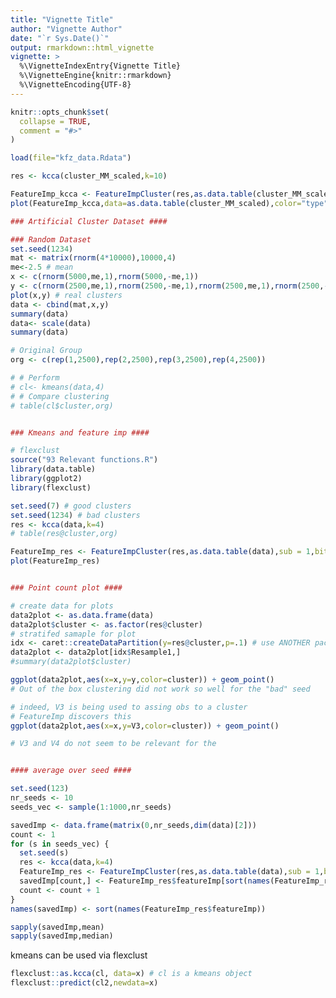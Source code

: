 ```yaml
---
title: "Vignette Title"
author: "Vignette Author"
date: "`r Sys.Date()`"
output: rmarkdown::html_vignette
vignette: >
  %\VignetteIndexEntry{Vignette Title}
  %\VignetteEngine{knitr::rmarkdown}
  %\VignetteEncoding{UTF-8}
---
```


```r
knitr::opts_chunk$set(
  collapse = TRUE,
  comment = "#>"
)
```


```r
load(file="kfz_data.Rdata")

res <- kcca(cluster_MM_scaled,k=10)

FeatureImp_kcca <- FeatureImpCluster(res,as.data.table(cluster_MM_scaled),sub = 1,biter = 10)
plot(FeatureImp_kcca,data=as.data.table(cluster_MM_scaled),color="type")

```


```r
### Artificial Cluster Dataset ####

### Random Dataset
set.seed(1234)
mat <- matrix(rnorm(4*10000),10000,4)
me<-2.5 # mean
x <- c(rnorm(5000,me,1),rnorm(5000,-me,1)) 
y <- c(rnorm(2500,me,1),rnorm(2500,-me,1),rnorm(2500,me,1),rnorm(2500,-me,1))
plot(x,y) # real clusters
data <- cbind(mat,x,y)
summary(data)
data<- scale(data)
summary(data)

# Original Group
org <- c(rep(1,2500),rep(2,2500),rep(3,2500),rep(4,2500))

# # Perform
# cl<- kmeans(data,4)
# # Compare clustering
# table(cl$cluster,org)


### Kmeans and feature imp ####

# flexclust
source("93 Relevant functions.R")
library(data.table)
library(ggplot2)
library(flexclust)

set.seed(7) # good clusters
set.seed(1234) # bad clusters
res <- kcca(data,k=4)
# table(res@cluster,org)

FeatureImp_res <- FeatureImpCluster(res,as.data.table(data),sub = 1,biter = 10)
plot(FeatureImp_res)


### Point count plot ####

# create data for plots
data2plot <- as.data.frame(data)
data2plot$cluster <- as.factor(res@cluster)
# stratifed samaple for plot
idx <- caret::createDataPartition(y=res@cluster,p=.1) # use ANOTHER package here
data2plot <- data2plot[idx$Resample1,]
#summary(data2plot$cluster)

ggplot(data2plot,aes(x=x,y=y,color=cluster)) + geom_point()
# Out of the box clustering did not work so well for the "bad" seed

# indeed, V3 is being used to assing obs to a cluster
# FeatureImp discovers this
ggplot(data2plot,aes(x=x,y=V3,color=cluster)) + geom_point()

# V3 and V4 do not seem to be relevant for the 


#### average over seed ####

set.seed(123)
nr_seeds <- 10
seeds_vec <- sample(1:1000,nr_seeds)

savedImp <- data.frame(matrix(0,nr_seeds,dim(data)[2]))
count <- 1
for (s in seeds_vec) {
  set.seed(s)
  res <- kcca(data,k=4)
  FeatureImp_res <- FeatureImpCluster(res,as.data.table(data),sub = 1,biter = 10)
  savedImp[count,] <- FeatureImp_res$featureImp[sort(names(FeatureImp_res$featureImp))]
  count <- count + 1
}
names(savedImp) <- sort(names(FeatureImp_res$featureImp))

sapply(savedImp,mean)
sapply(savedImp,median)

```

kmeans can be used via flexclust

```r
flexclust::as.kcca(cl, data=x) # cl is a kmeans object
flexclust::predict(cl2,newdata=x)
```

